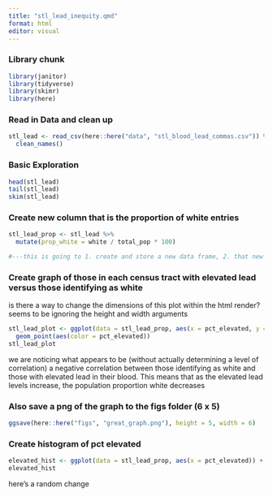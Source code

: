 ```yaml
---
title: "stl_lead_inequity.qmd"
format: html
editor: visual
---
```


### Library chunk

```r
library(janitor)
library(tidyverse)
library(skimr)
library(here)
```

### Read in Data and clean up

```r
stl_lead <- read_csv(here::here("data", "stl_blood_lead_commas.csv")) %>% 
  clean_names()
```

### Basic Exploration

```r
head(stl_lead)
tail(stl_lead)
skim(stl_lead)
```

### Create new column that is the proportion of white entries 

```r
stl_lead_prop <- stl_lead %>%
  mutate(prop_white = white / total_pop * 100)

#---this is going to 1. create and store a new data frame, 2. that new data frame is the old one piped into the mutate function which we tell to add a new column which we define accordingly
```

### Create graph of those in each census tract with elevated lead versus those identifying as white 

is there a way to change the dimensions of this plot within the html render? seems to be ignoring the height and width arguments

```r

stl_lead_plot <- ggplot(data = stl_lead_prop, aes(x = pct_elevated, y = prop_white), height = 7, width = 1) +
  geom_point(aes(color = pct_elevated))
stl_lead_plot

```

we are noticing what appears to be (without actually determining a level of correlation) a negative correlation between those identifying as white and those with elevated lead in their blood. This means that as the elevated lead levels increase, the population proportion white decreases

### Also save a png of the graph to the figs folder (6 x 5)

```r
ggsave(here::here("figs", "great_graph.png"), height = 5, width = 6)
```

### Create histogram of pct elevated 

```r
elevated_hist <- ggplot(data = stl_lead_prop, aes(x = pct_elevated)) + geom_histogram(binwidth = 1)
elevated_hist
```

here's a random change
